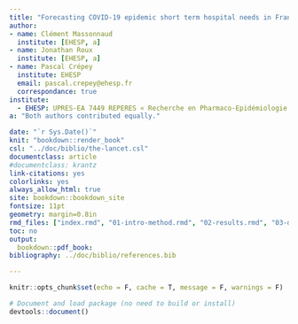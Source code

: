 ```yaml
---
title: "Forecasting COVID-19 epidemic short term hospital needs in France"
author: 
- name: Clément Massonnaud
  institute: [EHESP, a]
- name: Jonathan Roux
  institute: [EHESP, a]
- name: Pascal Crépey
  institute: EHESP
  email: pascal.crepey@ehesp.fr
  correspondance: true
institute: 
  - EHESP: UPRES-EA 7449 REPERES « Recherche en Pharmaco-Epidémiologie et Recours aux Soins » – EHESP – Université de Rennes, 15 avenue du Professeur-Léon-Bernard, CS 74312, 35043 Rennes, France
a: "Both authors contributed equally."

date: "`r Sys.Date()`"
knit: "bookdown::render_book"
csl: "../doc/biblio/the-lancet.csl"
documentclass: article
#documentclass: krantz
link-citations: yes
colorlinks: yes
always_allow_html: true
site: bookdown::bookdown_site
fontsize: 11pt
geometry: margin=0.8in
rmd_files: ["index.rmd", "01-intro-method.rmd", "02-results.rmd", "03-discussion.rmd", "09-references.rmd"]
toc: no
output:
  bookdown::pdf_book:
bibliography: ../doc/biblio/references.bib

---
```



```r
knitr::opts_chunk$set(echo = F, cache = T, message = F, warnings = F)
```
```r
# Document and load package (no need to build or install)
devtools::document()
```


